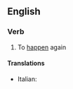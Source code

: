 ==English==

===Verb===
{{en-verb|rehappens|rehappening|rehappened}}  {{context|intransitive}}

# {{context|rare}} To [[happen]] again

====Translations====
{{trans-top|to happen again}}
* Italian: {{t-|it|riaccadere}}
{{trans-mid}}
{{trans-bottom}}